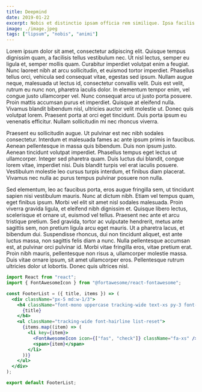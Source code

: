 ```yaml
---
title: Deepmind
date: 2019-01-22
excerpt: Nobis et distinctio ipsam officia rem similique. Ipsa facilis doloremque quos culpa similique quidem autem. Expedita doloribus.
image: ./image.jpeg
tags: ["lipsum", "nobis", "animi"]
---
```


Lorem ipsum dolor sit amet, consectetur adipiscing elit. Quisque tempus dignissim quam, a facilisis tellus vestibulum nec. Ut nisl lectus, semper eu ligula et, semper mollis quam. Curabitur imperdiet volutpat enim a feugiat. Nunc laoreet nibh at arcu sollicitudin, et euismod tortor imperdiet. Phasellus tellus orci, vehicula sed consequat vitae, egestas sed ipsum. Nullam augue neque, malesuada ut lectus id, consectetur convallis velit. Duis est velit, rutrum eu nunc non, pharetra iaculis dolor. In elementum tempor enim, vel congue justo ullamcorper vel. Nunc consequat arcu ut justo porta posuere. Proin mattis accumsan purus et imperdiet. Quisque at eleifend nulla. Vivamus blandit bibendum nisl, ultricies auctor velit molestie ut. Donec quis volutpat lorem. Praesent porta at orci eget tincidunt. Duis porta ipsum eu venenatis efficitur. Nullam sollicitudin mi nec rhoncus viverra.

Praesent eu sollicitudin augue. Ut pulvinar est nec nibh sodales consectetur. Interdum et malesuada fames ac ante ipsum primis in faucibus. Aenean pellentesque in massa quis bibendum. Duis non ipsum justo. Aenean tincidunt volutpat imperdiet. Phasellus tempus eget lectus ut ullamcorper. Integer sed pharetra quam. Duis luctus dui blandit, congue lorem vitae, imperdiet nisi. Duis blandit turpis vel erat iaculis posuere. Vestibulum molestie leo cursus turpis interdum, et finibus diam placerat. Vivamus nec nulla ac purus tempus pulvinar posuere non nulla.

Sed elementum, leo ac faucibus porta, eros augue fringilla sem, ut tincidunt sapien nisi vestibulum mauris. Nunc at dictum nibh. Etiam vel tempus quam, eget finibus ipsum. Morbi vel elit sit amet nisl sodales malesuada. Proin viverra gravida ligula, et eleifend nibh dignissim et. Quisque libero lectus, scelerisque et ornare ut, euismod vel tellus. Praesent nec ante et arcu tristique pretium. Sed gravida, tortor ac vulputate hendrerit, metus ante sagittis sem, non pretium ligula arcu eget mauris. Ut a pharetra lacus, et bibendum dui. Suspendisse rhoncus, dui non tincidunt aliquet, est ante luctus massa, non sagittis felis diam a nunc. Nulla pellentesque accumsan est, at pulvinar orci pulvinar id. Morbi vitae fringilla eros, vitae pretium erat. Proin nibh mauris, pellentesque non risus a, ullamcorper molestie massa. Duis vitae ornare ipsum, sit amet ullamcorper eros. Pellentesque rutrum ultricies dolor ut lobortis. Donec quis ultrices nisl.

```jsx
import React from "react";
import { FontAwesomeIcon } from "@fortawesome/react-fontawesome";

const FooterList = ({ title, items }) => (
  <div className="px-5 md:w-1/3">
    <h4 className="font-mono uppercase tracking-wide text-xs py-3 font-hairline font-bold text-grey-600">
      {title}
    </h4>
    <ul className="tracking-wide font-hairline list-reset">
      {items.map((item) => (
        <li key={item}>
          <FontAwesomeIcon icon={["fas", "check"]} className="fa-xs" />
          <span>{item}</span>
        </li>
      ))}
    </ul>
  </div>
);

export default FooterList;
```
